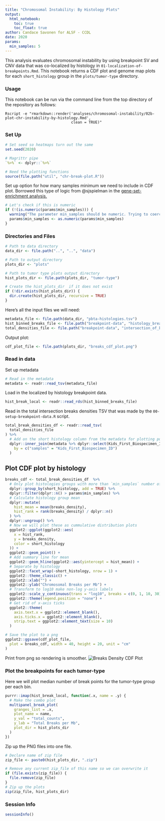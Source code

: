 ```yaml
---
title: "Chromosomal Instability: By Histology Plots"
output:   
  html_notebook: 
    toc: true
    toc_float: true
author: Candace Savonen for ALSF - CCDL
date: 2020
params:
  min_samples: 5
---
```


This analysis evaluates chromosomal instability by using breakpoint SV and CNV 
data that was co-localized by histology in `01-localization-of-breakpoints.Rmd`. 
This notebook returns a CDF plot and genome map plots for each `short_histology` 
group in the `plots/tumor-type` directory.

### Usage

This notebook can be run via the command line from the top directory of the 
repository as follows:

```
Rscript -e "rmarkdown::render('analyses/chromosomal-instability/02b-plot-chr-instability-by-histology.Rmd', 
                              clean = TRUE)"
```

### Set Up

```r
# Set seed so heatmaps turn out the same
set.seed(2020)

# Magrittr pipe
`%>%` <- dplyr::`%>%`

# Need the plotting functions
source(file.path("util", "chr-break-plot.R"))
```

Set up option for how many samples minimum we need to include in CDF plot. 
Borrowed this type of logic from @sjspielman in the [gene-set-enrichment analysis.](https://github.com/AlexsLemonade/OpenPBTA-analysis/blob/ee1283991d30237a6a04be8fc6fec7672844133b/analyses/gene-set-enrichment-analysis/02-model-gsea.Rmd#L55)

```r
# Let's check if this is numeric
if (!(is.numeric(params$min_samples))) {
  warning("The parameter min_samples should be numeric. Trying to coerce to numeric.")
  params$min_samples <- as.numeric(params$min_samples)
} 
```

### Directories and Files

```r
# Path to data directory
data_dir <- file.path("..", "..", "data")

# Path to output directory
plots_dir <- "plots"

# Path to tumor type plots output directory
hist_plots_dir <- file.path(plots_dir, "tumor-type")

# Create the hist_plots_dir  if it does not exist
if (!dir.exists(hist_plots_dir)) {
  dir.create(hist_plots_dir, recursive = TRUE)
}
```

Here's all the input files we will need: 

```r
metadata_file <- file.path(data_dir, "pbta-histologies.tsv")
hist_binned_breaks_file <- file.path("breakpoint-data", "histology_breakpoint_binned_counts.RDS")
total_densities_file <- file.path("breakpoint-data", "intersection_of_breaks_densities.tsv")
```

Output plot: 

```r
cdf_plot_file <- file.path(plots_dir, "breaks_cdf_plot.png")
```

### Read in data 

Set up metadata

```r
# Read in the metadata
metadata <- readr::read_tsv(metadata_file)
```

Load in the localized by histology breakpoint data. 

```r
hist_break_local <- readr::read_rds(hist_binned_breaks_file)
```

Read in the total intersection breaks densities TSV that was made by the 
`00-setup-breakpoint-data.R` script. 

```r
total_break_densities_df <- readr::read_tsv(
  total_densities_file
) %>%
  # Add on the short histology column from the metadata for plotting purposes
  dplyr::inner_join(metadata %>% dplyr::select(Kids_First_Biospecimen_ID, short_histology),
    by = c("samples" = "Kids_First_Biospecimen_ID")
  )
```

## Plot CDF plot by histology

```r
breaks_cdf <- total_break_densities_df  %>%
  # Only plot histologies groups with more than `min_samples` number of samples
  dplyr::group_by(short_histology, add = TRUE) %>%
  dplyr::filter(dplyr::n() > params$min_samples) %>%
  # Calculate histology group mean
  dplyr::mutate(
    hist_mean = mean(breaks_density),
    hist_rank = rank(breaks_density) / dplyr::n()
  ) %>%
  dplyr::ungroup() %>%
  # Now we will plot these as cummulative distribution plots
  ggplot2::ggplot(ggplot2::aes(
    x = hist_rank, 
    y = breaks_density,
    color = short_histology
  )) +
  ggplot2::geom_point() +
  # Add summary line for mean
  ggplot2::geom_hline(ggplot2::aes(yintercept = hist_mean)) +
  # Separate by histology
  ggplot2::facet_wrap(~short_histology, nrow = 1) +
  ggplot2::theme_classic() +
  ggplot2::xlab("") +
  ggplot2::ylab("Chromosomal Breaks per Mb") +
  # Transform to log10 make non-log y-axis labels
  ggplot2::scale_y_continuous(trans = "log10", breaks = c(0, 1, 10, 30)) +
  ggplot2::theme(legend.position = "none") +
  # Get rid of x-axis ticks
  ggplot2::theme(
    axis.text.x = ggplot2::element_blank(),
    axis.ticks.x = ggplot2::element_blank(),
    strip.text = ggplot2::element_text(size = 10)
  )

# Save the plot to a png
ggplot2::ggsave(cdf_plot_file,
  plot = breaks_cdf, width = 40, height = 20, unit = "cm"
)
```

Print from png so rendering is smoother.
![Breaks Density CDF Plot](./plots/breaks_cdf_plot.png)

### Plot the breakpoints for each tumor-type

Here we will plot median number of break points for the tumor-type group per 
each bin.

```r
purrr::imap(hist_break_local, function(.x, name = .y) {
  # Make the combo plot
  multipanel_break_plot(
    granges_list = .x,
    plot_name = name,
    y_val = "total_counts",
    y_lab = "Total Breaks per Mb",
    plot_dir = hist_plots_dir
  )
})
```

Zip up the PNG files into one file. 

```r
# Declare name of zip file
zip_file <- paste0(hist_plots_dir, ".zip")

# Remove any current zip_file of this name so we can overwrite it
if (file.exists(zip_file)) {
  file.remove(zip_file)
}
# Zip up the plots
zip(zip_file, hist_plots_dir)
```

### Session Info

```r
sessionInfo()
```


